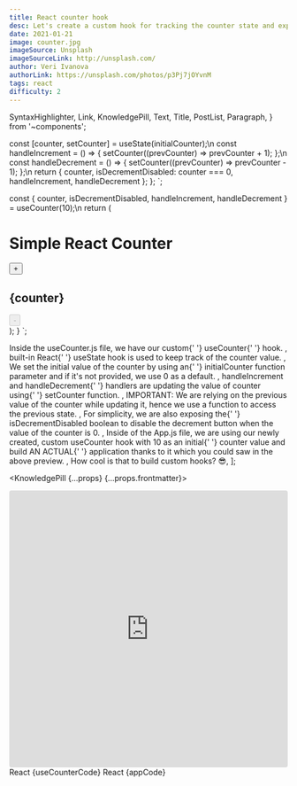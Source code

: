 ```yaml
---
title: React counter hook
desc: Let's create a custom hook for tracking the counter state and exposing the current counter value with increment, decrement handlers.
date: 2021-01-21
image: counter.jpg
imageSource: Unsplash
imageSourceLink: http://unsplash.com/
author: Veri Ivanova
authorLink: https://unsplash.com/photos/p3Pj7jOYvnM
tags: react
difficulty: 2
---
```


  SyntaxHighlighter,
  Link,
  KnowledgePill,
  Text,
  Title,
  PostList,
  Paragraph,
} from '~components';

  const [counter, setCounter] = useState(initialCounter);\n
  const handleIncrement = () => {
    setCounter((prevCounter) => prevCounter + 1);
  };\n
  const handleDecrement = () => {
    setCounter((prevCounter) => prevCounter - 1);
  };\n
  return {
    counter,
    isDecrementDisabled: counter === 0,
    handleIncrement,
    handleDecrement
  };
};
`;

  const {
    counter,
    isDecrementDisabled,
    handleIncrement,
    handleDecrement
  } = useCounter(10);\n
  return (
    <div>
      <h1>Simple React Counter</h1>
      <button onClick={handleIncrement}>+</button>
      <h2>{counter}</h2>
      <button onClick={handleDecrement} disabled={isDecrementDisabled}>
        -
      </button>
    </div>
  );
}
`;

  <Text>
    Inside the <Text code>useCounter.js</Text> file, we have our custom{' '}
    <Text code>useCounter</Text>{' '}
    <Link href="https://reactjs.org/docs/hooks-custom.html">hook</Link>.
  </Text>,
  <Text>
    built-in React{' '}
    <Link href="https://reactjs.org/docs/hooks-state.html">useState</Link> hook
    is used to keep track of the <Text code>counter</Text> value.
  </Text>,
  <Text>
    We set the initial value of the <Text code>counter</Text> by using an{' '}
    <Text code>initialCounter</Text> function parameter and if it's not
    provided, we use 0 as a default.
  </Text>,
  <Text>
    <Text code>handleIncrement</Text> and <Text code>handleDecrement</Text>{' '}
    handlers are updating the value of <Text code>counter</Text> using{' '}
    <Text code>setCounter</Text> function.
  </Text>,
  <Text>
    <Text strong>IMPORTANT</Text>: We are relying on the previous value of the
    <Text code>counter</Text> while updating it, hence we use a function to access
    the previous state.
  </Text>,
  <Text>
    For simplicity, we are also exposing the{' '}
    <Text code>isDecrementDisabled</Text> boolean to disable the decrement
    button when the value of the <Text code>counter</Text> is 0.
  </Text>,
  <Text>
    Inside of the <Text code>App.js</Text> file, we are using our newly created,
    custom <Text code>useCounter</Text> hook with 10 as an initial{' '}
    <Text code>counter</Text> value and build <Text strong>AN ACTUAL</Text>{' '}
    application thanks to it which you could saw in the above preview.
  </Text>,
  <Text>How cool is that to build custom hooks? 😎</Text>,
];

<KnowledgePill {...props} {...props.frontmatter}>
  <Title level={4} transform="none">
    Preview
  </Title>
  <Paragraph>
    <iframe
      src="https://codesandbox.io/embed/infallible-resonance-odux8?fontsize=14&hidenavigation=1&theme=dark"
      style="width:100%; height:500px; border:0; border-radius: 4px; overflow:hidden;"
      title="infallible-resonance-odux8"
      allow="accelerometer; ambient-light-sensor; camera; encrypted-media; geolocation; gyroscope; hid; microphone; midi; payment; usb; vr; xr-spatial-tracking"
      sandbox="allow-forms allow-modals allow-popups allow-presentation allow-same-origin allow-scripts"
    ></iframe>
  </Paragraph>
  <Title level={4} transform="none">
    Tik, Tok, Tik, Tok
  </Title>
  <Text size="small">React</Text>
  <SyntaxHighlighter language="javascript" title="React - useCounter.js">
    {useCounterCode}
  </SyntaxHighlighter>
  <Text size="small">React</Text>
  <SyntaxHighlighter language="javascript" title="React - App.js">
    {appCode}
  </SyntaxHighlighter>
  <Title level={4} transform="none">
    Explanation
  </Title>
  <PostList data={listData} />
</KnowledgePill>

